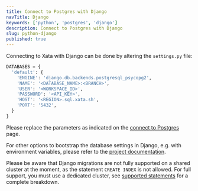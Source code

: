 ```yaml
---
title: Connect to Postgres with Django
navTitle: Django
keywords: ['python', 'postgres', 'django']
description: Connect to Postgres with Django
slug: python-django
published: true
---
```


Connecting to Xata with Django can be done by altering the `settings.py` file:

```python title="settings.py"
DATABASES = {
  'default': {
    'ENGINE': 'django.db.backends.postgresql_psycopg2',
    'NAME': '<DATABASE_NAME>:<BRANCH>',
    'USER': '<WORKSPACE_ID>',
    'PASSWORD': '<API_KEY>',
    'HOST': '<REGION>.sql.xata.sh',
    'PORT': '5432',
  }
}
```

Please replace the parameters as indicated on the [connect to Postgres](/docs/postgres) page.

For other options to bootstrap the database settings in Django, e.g. with environment variables, please refer to the [project documentation](https://docs.djangoproject.com/en/5.0/ref/databases/#postgresql-notes).

Please be aware that Django migrations are not fully supported on a shared cluster at the moment, as the statement `CREATE INDEX` is not allowed.
For full support, you must use a dedicated cluster, see [supported statements](/docs/postgres#supported-statements) for a complete breakdown.
